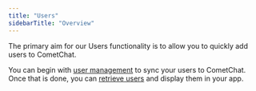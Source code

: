 ```yaml
---
title: "Users"
sidebarTitle: "Overview"
---
```




The primary aim for our Users functionality is to allow you to quickly add users to CometChat.

You can begin with [user management](/sdk/react-native/3.0/users-user-management) to sync your users to CometChat. Once that is done, you can [retrieve users](/sdk/react-native/3.0/users-retrieve-users) and display them in your app.
